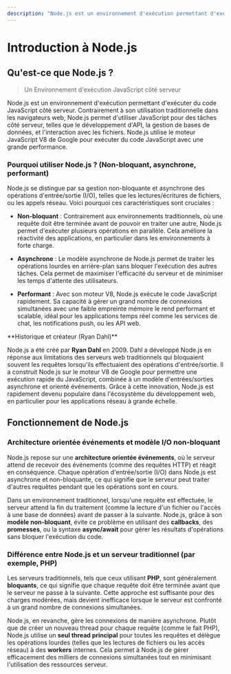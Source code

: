 ```yaml
---
description: "Node.js est un environnement d'exécution permettant d'exécuter du code JavaScript côté serveur. Contrairement à son utilisation traditionnelle dans les navigateurs web, Node.js permet d'utiliser JavaScript pour des tâches côté serveur, telles que le développement d'API, la gestion de bases de données, et l'interaction avec les fichiers. Node.js utilise le moteur JavaScript V8 de Google pour exécuter du code JavaScript avec une grande performance."
---
```


# **Introduction à Node.js**

## Qu'est-ce que Node.js ?

> Un Environnement d'exécution JavaScript côté serveur

Node.js est un environnement d'exécution permettant d'exécuter du code JavaScript côté serveur. Contrairement à son utilisation traditionnelle dans les navigateurs web, Node.js permet d'utiliser JavaScript pour des tâches côté serveur, telles que le développement d'API, la gestion de bases de données, et l'interaction avec les fichiers. Node.js utilise le moteur JavaScript V8 de Google pour exécuter du code JavaScript avec une grande performance.

### Pourquoi utiliser Node.js ? (Non-bloquant, asynchrone, performant)
Node.js se distingue par sa gestion non-bloquante et asynchrone des opérations d'entrée/sortie (I/O), telles que les lectures/écritures de fichiers, ou les appels réseau. Voici pourquoi ces caractéristiques sont cruciales :

- **Non-bloquant** : Contrairement aux environnements traditionnels, où une requête doit être terminée avant de pouvoir en traiter une autre, Node.js permet d'exécuter plusieurs opérations en parallèle. Cela améliore la réactivité des applications, en particulier dans les environnements à forte charge.

- **Asynchrone** : Le modèle asynchrone de Node.js permet de traiter les opérations lourdes en arrière-plan sans bloquer l'exécution des autres tâches. Cela permet de maximiser l'efficacité du serveur et de minimiser les temps d'attente des utilisateurs.

- **Performant** : Avec son moteur V8, Node.js exécute le code JavaScript rapidement. Sa capacité à gérer un grand nombre de connexions simultanées avec une faible empreinte mémoire le rend performant et scalable, idéal pour les applications temps réel comme les services de chat, les notifications push, ou les API web.

<Callout type="info" emoji="ℹ️">
**Historique et créateur (Ryan Dahl)**

Node.js a été créé par **Ryan Dahl** en 2009. Dahl a développé Node.js en réponse aux limitations des serveurs web traditionnels qui bloquaient souvent les requêtes lorsqu'ils effectuaient des opérations d'entrée/sortie. Il a construit Node.js sur le moteur V8 de Google pour permettre une exécution rapide du JavaScript, combinée à un modèle d'entrées/sorties asynchrone et orienté événements. Grâce à cette innovation, Node.js est rapidement devenu populaire dans l'écosystème du développement web, en particulier pour les applications réseau à grande échelle.
</Callout>

## Fonctionnement de Node.js

### Architecture orientée événements et modèle I/O non-bloquant
Node.js repose sur une **architecture orientée événements**, où le serveur attend de recevoir des événements (comme des requêtes HTTP) et réagit en conséquence. Chaque opération d'entrée/sortie (I/O) dans Node.js est asynchrone et non-bloquante, ce qui signifie que le serveur peut traiter d'autres requêtes pendant que les opérations sont en cours.

Dans un environnement traditionnel, lorsqu'une requête est effectuée, le serveur attend la fin du traitement (comme la lecture d'un fichier ou l'accès à une base de données) avant de passer à la suivante. Node.js, grâce à son **modèle non-bloquant**, évite ce problème en utilisant des **callbacks**, des **promesses**, ou la syntaxe **async/await** pour gérer les résultats d'opérations sans bloquer l'exécution du code.

### Différence entre Node.js et un serveur traditionnel (par exemple, PHP)
Les serveurs traditionnels, tels que ceux utilisant **PHP**, sont généralement **bloquants**, ce qui signifie que chaque requête doit être terminée avant que le serveur ne passe à la suivante. Cette approche est suffisante pour des charges modérées, mais devient inefficace lorsque le serveur est confronté à un grand nombre de connexions simultanées.

Node.js, en revanche, gère les connexions de manière asynchrone. Plutôt que de créer un nouveau thread pour chaque requête (comme le fait PHP), Node.js utilise un **seul thread principal** pour toutes les requêtes et délègue les opérations lourdes (telles que les lectures de fichiers ou les accès réseau) à des **workers** internes. Cela permet à Node.js de gérer efficacement des milliers de connexions simultanées tout en minimisant l'utilisation des ressources serveur.